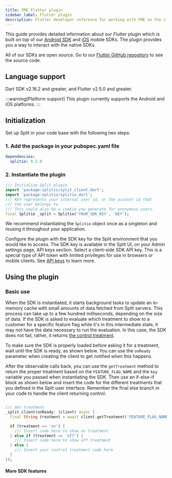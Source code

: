 ```yaml
---
title: FME Flutter plugin
sidebar_label: Flutter plugin
description: Flutter developer reference for working with FME on the client side
---
```



This guide provides detailed information about our Flutter plugin which is built on top of our [Android SDK](https://help.split.io/hc/en-us/articles/360020343291-Android-SDK) and [iOS](https://help.split.io/hc/en-us/articles/360020401491-iOS-SDK) mobile SDKs. The plugin provides you a way to interact with the native SDKs.

All of our SDKs are open source. Go to our [Flutter GitHub repository](https://github.com/splitio/flutter-sdk-plugin) to see the source code.

## Language support

Dart SDK v2.16.2 and greater, and Flutter v2.5.0 and greater.

:::warning[Platform support]
This plugin currently supports the Android and iOS platforms.
:::

## Initialization

Set up Split in your code base with the following two steps:

### 1. Add the package in your pubspec.yaml file

```yaml title="pubspec.yaml"
dependencies:
  splitio: 0.2.0
```

### 2. Instantiate the plugin

```dart title="Flutter"
/// Initialize Split plugin
import 'package:splitio/split_client.dart';
import 'package:splitio/splitio.dart';
/// KEY represents your internal user id, or the account id that 
/// the user belongs to. 
/// This could also be a cookie you generate for anonymous users.
final Splitio _split = Splitio('YOUR_SDK_KEY', 'KEY');
```

We recommend instantiating the `Splitio` object once as a singleton and reusing it throughout your application.

Configure the plugin with the SDK key for the Split environment that you would like to access. The SDK key is available in the Split UI, on your Admin settings page, API keys section. Select a client-side SDK API key. This is a special type of API token with limited privileges for use in browsers or mobile clients. See [API keys](https://help.split.io/hc/en-us/articles/360019916211) to learn more.

## Using the plugin

### Basic use

When the SDK is instantiated, it starts background tasks to update an in-memory cache with small amounts of data fetched from Split servers. This process can take up to a few hundred milliseconds, depending on the size of data. If the SDK is asked to evaluate which treatment to show to a customer for a specific feature flag while it's in this intermediate state, it may not have the data necessary to run the evaluation. In this case, the SDK does not fail, rather, it returns [the control treatment](https://help.split.io/hc/en-us/articles/360020528072-Control-treatment).

To make sure the SDK is properly loaded before asking it for a treatment, wait until the SDK is ready, as shown below. You can use the `onReady` parameter when creating the client to get notified when this happens.

After the observable calls back, you can use the `getTreatment` method to return the proper treatment based on the `FEATURE_FLAG_NAME` and the `key` variable you passed when instantiating the SDK. Then use an if-else-if block as shown below and insert the code for the different treatments that you defined in the Split user interface. Remember the final else branch in your code to handle the client returning control.

```dart title="Flutter"

/// Get treatment
_split.client(onReady: (client) async {
  final String treatment = await client.getTreatment('FEATURE_FLAG_NAME');

  if (treatment == 'on') {
    /// Insert code here to show on treatment
  } else if (treatment == 'off') {
    /// Insert code here to show off treatment
  } else {
    /// Insert your control treatment code here
  }
});
```

#### More SDK features

<DocCardList />